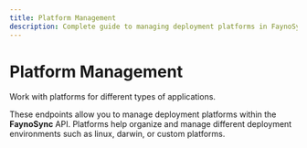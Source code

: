 ```yaml
---
title: Platform Management
description: Complete guide to managing deployment platforms in FaynoSync API including Linux, Darwin, and custom platforms
---
```

# Platform Management

Work with platforms for different types of applications.

These endpoints allow you to manage deployment platforms within the **FaynoSync** API. Platforms help organize and manage different deployment environments such as linux, darwin, or custom platforms.